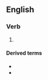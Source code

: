 ==English==

{{rfap|en}}

===Verb===
{{head|en|verb form}}

# {{en-past of|describe}}

====Derived terms====
* {{l|en|abovedescribed}}
* {{l|en|aforedescribed}}